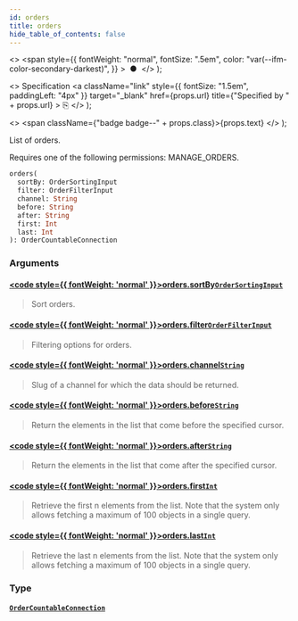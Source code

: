 ```yaml
---
id: orders
title: orders
hide_table_of_contents: false
---
```


  <>
    <span
      style={{
        fontWeight: "normal",
        fontSize: ".5em",
        color: "var(--ifm-color-secondary-darkest)",
      }}
    >
      &nbsp;●&nbsp;
    </span>
  </>
);

  <>
    Specification
    <a
      className="link"
      style={{ fontSize: "1.5em", paddingLeft: "4px" }}
      target="\_blank"
      href={props.url}
      title={"Specified by " + props.url}
    >
      ⎘
    </a>
  </>
);

  <>
    <span className={"badge badge--" + props.class}>{props.text}</span>
  </>
);

List of orders.

Requires one of the following permissions: MANAGE_ORDERS.

```graphql
orders(
  sortBy: OrderSortingInput
  filter: OrderFilterInput
  channel: String
  before: String
  after: String
  first: Int
  last: Int
): OrderCountableConnection
```

### Arguments

#### [<code style={{ fontWeight: 'normal' }}>orders.<b>sortBy</b></code>](#)<Bullet />[`OrderSortingInput`](../../../storefront/orders/inputs/order-sorting-input) <Badge class="secondary" text="input"/>

> Sort orders.

#### [<code style={{ fontWeight: 'normal' }}>orders.<b>filter</b></code>](#)<Bullet />[`OrderFilterInput`](../../../storefront/orders/inputs/order-filter-input) <Badge class="secondary" text="input"/>

> Filtering options for orders.

#### [<code style={{ fontWeight: 'normal' }}>orders.<b>channel</b></code>](#)<Bullet />[`String`](../../../storefront/miscellaneous/scalars/string) <Badge class="secondary" text="scalar"/>

> Slug of a channel for which the data should be returned.

#### [<code style={{ fontWeight: 'normal' }}>orders.<b>before</b></code>](#)<Bullet />[`String`](../../../storefront/miscellaneous/scalars/string) <Badge class="secondary" text="scalar"/>

> Return the elements in the list that come before the specified cursor.

#### [<code style={{ fontWeight: 'normal' }}>orders.<b>after</b></code>](#)<Bullet />[`String`](../../../storefront/miscellaneous/scalars/string) <Badge class="secondary" text="scalar"/>

> Return the elements in the list that come after the specified cursor.

#### [<code style={{ fontWeight: 'normal' }}>orders.<b>first</b></code>](#)<Bullet />[`Int`](../../../storefront/miscellaneous/scalars/int) <Badge class="secondary" text="scalar"/>

> Retrieve the first n elements from the list. Note that the system only allows fetching a maximum of 100 objects in a single query.

#### [<code style={{ fontWeight: 'normal' }}>orders.<b>last</b></code>](#)<Bullet />[`Int`](../../../storefront/miscellaneous/scalars/int) <Badge class="secondary" text="scalar"/>

> Retrieve the last n elements from the list. Note that the system only allows fetching a maximum of 100 objects in a single query.

### Type

#### [`OrderCountableConnection`](../../../storefront/miscellaneous/objects/order-countable-connection) <Badge class="secondary" text="object"/>

>
